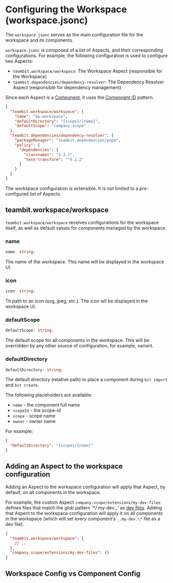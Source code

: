 
# Configuring the Workspace (workspace.jsonc)

The `workspace.jsonc` serves as the main configuration file for the workspace and its components.

`workspace.jsonc` is composed of a list of Aspects, and their corresponding configurations.
For example, the following configuration is used to configure two Aspects:

- `teambit.workspace/workspace`: The Workspace Aspect (responsible for the Workspace)
- `teambit.dependencies/dependency-resolver`: The Dependency Resolver Aspect (responsible for dependency management)

Since each Aspect is a [Component](/docs/components/components-overview), it uses the [Component ID](/docs/components/component-id) pattern.

```json
{
  "teambit.workspace/workspace": {
    "name": "my-workspace",
    "defaultDirectory": "{scope}/{name}",
    "defaultScope": "company.scope"
  },
  "teambit.dependencies/dependency-resolver": {
    "packageManager": "teambit.dependencies/pnpm",
    "policy": {
      "dependencies": {
        "classnames": "2.3.1",
        "text-transform": "^0.1.2"
      }
    }
  }
}
```

The workspace configuration is extensible. It is not limited to a pre-configured list of Aspects.

## teambit.workspace/workspace

`teambit.workspace/workspace` receives configurations for the workspace itself, as well as default values for components managed by the workspace.

### name

```ts
name: string;
```

The name of the workspace. This name will be displayed in the workspace UI.

### icon

```ts
icon: string;
```

Th path to an icon (svg, jpeg, etc.). The icon wll be displayed in the workspace UI.

### defaultScope

```ts
defaultScope: string;
```

The default scope for all components in the workspace. This will be overridden by any other source of configuration, for example, variant.

### defaultDirectory

```ts
defaultDirectory: string;
```

The default directory (relative path) to place a component during `bit import` and `bit create`.

The following placeholders are available:

<!-- TODO: add links to component id page -->

- `name` - the component full name
- `scopeId` - the scope-id
- `scope` - scope name
- `owner` - owner name

For example:

```json
{
  "defaultDirectory": "{scope}/{name}"
}
```

## Adding an Aspect to the workspace configuration

Adding an Aspect to the workspace configuration will apply that Aspect, by default, on all components in the workspace.

For example, the custom Aspect `company.scope/extensions/my-dev-files` defines files that match the glob pattern '\*_/_.my-dev._' as [dev files](/docs/components/dev-files).
Adding that Aspect to the workspace configuration will apply it on all components in the workspace (which will set every component's `_.my-dev.\*` file as a dev file).

```json
{
  "teambit.workspace/workspace": {
    // ..
  },
  "company.scope/extensions/my-dev-files": {}
}
```

## Workspace Config vs Component Config

<WsConfigVsCompConfig />
